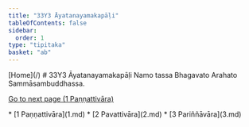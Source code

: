 ```yaml
---
title: "33Y3 Āyatanayamakapāḷi"
tableOfContents: false
sidebar:
  order: 1
type: "tipitaka"
basket: "ab"
---
```



<Paragraph type="center">
[Home](/)
</Paragraph>

<Paragraph type="center">
# 33Y3 Āyatanayamakapāḷi
</Paragraph>

<Paragraph number="1" type="center">
Namo tassa Bhagavato Arahato Sammāsambuddhassa.

[Go to next page (1 Paṇṇattivāra)](1.md)



</Paragraph>

<TableOfContents>
* [1 Paṇṇattivāra](1.md)
* [2 Pavattivāra](2.md)
* [3 Pariññāvāra](3.md)
</TableOfContents>
